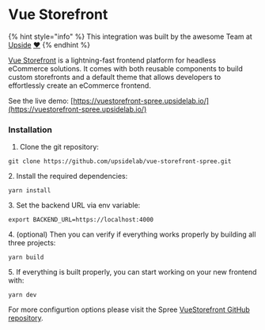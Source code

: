# Vue Storefront

{% hint style="info" %}
This integration was built by the awesome Team at [Upside](https://upsidelab.io/) [❤️](https://emojipedia.org/red-heart/)
{% endhint %}

[Vue Storefront](https://www.vuestorefront.io/) is a lightning-fast frontend platform for headless eCommerce solutions. It comes with both reusable components to build custom storefronts and a default theme that allows developers to effortlessly create an eCommerce frontend.

See the live demo: [https://vuestorefront-spree.upsidelab.io/](https://vuestorefront-spree.upsidelab.io/)

### Installation

1. Clone the git repository:

```
git clone https://github.com/upsidelab/vue-storefront-spree.git
```

2\. Install the required dependencies:

```
yarn install
```

3\. Set the backend URL via env variable:

```
export BACKEND_URL=https://localhost:4000
```

4\. (optional) Then you can verify if everything works properly by building all three projects:

```
yarn build
```

5\. If everything is built properly, you can start working on your new frontend with:

```
yarn dev
```

For more configurtion options please visit the Spree [VueStorefront GitHub repository](https://github.com/vuestorefront/spree).

